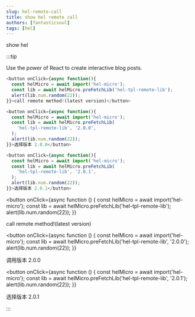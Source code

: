 ```yaml
---
slug: hel-remote-call
title: show hel remote call
authors: [fantasticsoul]
tags: [hel]
---
```


show hel

:::tip

Use the power of React to create interactive blog posts.

```js
<button onClick={async function(){
  const helMicro = await import('hel-micro');
  const lib = await helMicro.preFetchLib('hel-tpl-remote-lib');
  alert(lib.num.random(22));
}}>call remote method!(latest version)</button>

<button onClick={async function(){
  const helMicro = await import('hel-micro');
  const lib = await helMicro.preFetchLib(
    'hel-tpl-remote-lib', '2.0.0',
  );
  alert(lib.num.random(22));
}}>选择版本 2.0.0</button>

<button onClick={async function(){
  const helMicro = await import('hel-micro');
  const lib = await helMicro.preFetchLib(
    'hel-tpl-remote-lib', '2.0.1',
  );
  alert(lib.num.random(22));
}}>选择版本 2.0.1</button>

```

<button
  onClick={async function () {
    const helMicro = await import('hel-micro');
    const lib = await helMicro.preFetchLib('hel-tpl-remote-lib');
    alert(lib.num.random(22));
  }}
>
  call remote method!(latest version)
</button>

<button
  onClick={async function () {
    const helMicro = await import('hel-micro');
    const lib = await helMicro.preFetchLib('hel-tpl-remote-lib', '2.0.0');
    alert(lib.num.random(22));
  }}
>
  调用版本 2.0.0
</button>

<button
  onClick={async function () {
    const helMicro = await import('hel-micro');
    const lib = await helMicro.preFetchLib('hel-tpl-remote-lib', '2.0.1');
    alert(lib.num.random(22));
  }}
>
  选择版本 2.0.1
</button>

:::
